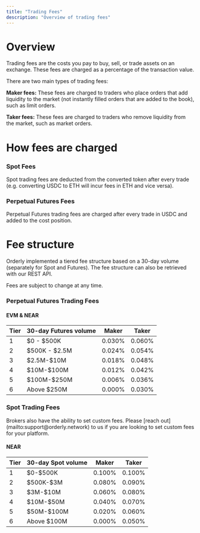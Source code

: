 ```yaml
---
title: "Trading Fees"
description: "Overview of trading fees"
---
```

# Overview

Trading fees are the costs you pay to buy, sell, or trade assets on an exchange. These fees are charged as a percentage of the transaction value.

There are two main types of trading fees:

**Maker fees:** These fees are charged to traders who place orders that add liquidity to the market (not instantly filled orders that are added to the book), such as limit orders.

**Taker fees:** These fees are charged to traders who remove liquidity from the market, such as market orders.

# How fees are charged
### Spot Fees
Spot trading fees are deducted from the converted token after every trade (e.g. converting USDC to ETH will incur fees in ETH and vice versa).

### Perpetual Futures Fees
Perpetual Futures trading fees are charged after every trade in USDC and added to the cost position.

# Fee structure
Orderly implemented a tiered fee structure based on a 30-day volume (separately for Spot and Futures). The fee structure can also be retrieved with our REST API.

<Note>
Fees are subject to change at any time.
</Note>

### Perpetual Futures Trading Fees

#### EVM & NEAR

| Tier | 30-day Futures volume | Maker  | Taker  |
| ---- | --------------------- | ------ | ------ |
| 1    | \$0 - \$500K            | 0.030% | 0.060% |
| 2    | \$500K - \$2.5M          | 0.024% | 0.054% |
| 3    | \$2.5M-\$10M             | 0.018% | 0.048% |
| 4    | \$10M-\$100M            | 0.012% | 0.042% |
| 5    | \$100M-\$250M           | 0.006% | 0.036% |
| 6    | Above \$250M           | 0.000% | 0.030% |


### Spot Trading Fees

<Note>
Brokers also have the ability to set custom fees. Please [reach out](mailto:support@orderly.network) to us if you are looking to set custom fees for your platform.
</Note>

#### NEAR

| Tier | 30-day Spot volume | Maker  | Taker  |
| ---- | ------------------ | ------ | ------ |
| 1    | \$0-\$500K           | 0.100% | 0.100% |
| 2    | \$500K-\$3M          | 0.080% | 0.090% |
| 3    | \$3M-\$10M           | 0.060% | 0.080% |
| 4    | \$10M-\$50M          | 0.040% | 0.070% |
| 5    | \$50M-\$100M         | 0.020% | 0.060% |
| 6    | Above \$100M        | 0.000% | 0.050% |
